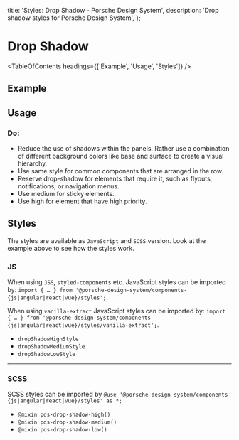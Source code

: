 
  title: 'Styles: Drop Shadow - Porsche Design System',
  description: 'Drop shadow styles for Porsche Design System',
};

# Drop Shadow

<TableOfContents headings={['Example', 'Usage', 'Styles']} />

## Example

<ComponentExample
  codeSample={stylesDropShadowExample}
  disableOpenInStackblitz={true}
  fixedBackgroundColor={themeLightBackgroundBase}
/>

## Usage

### Do:

- Reduce the use of shadows within the panels. Rather use a combination of different background colors like base and
  surface to create a visual hierarchy.
- Use same style for common components that are arranged in the row.
- Reserve drop-shadow for elements that require it, such as flyouts, notifications, or navigation menus.
- Use medium for sticky elements.
- Use high for element that have high priority.

## Styles

The styles are available as `JavaScript` and `SCSS` version. Look at the example above to see how the styles work.

### JS

When using `JSS`, `styled-components` etc. JavaScript styles can be imported by:
`import { … } from '@porsche-design-system/components-{js|angular|react|vue}/styles';`.

When using `vanilla-extract` JavaScript styles can be imported by:
`import { … } from '@porsche-design-system/components-{js|angular|react|vue}/styles/vanilla-extract';`.

- `dropShadowHighStyle`
- `dropShadowMediumStyle`
- `dropShadowLowStyle`

---

### SCSS

SCSS styles can be imported by `@use '@porsche-design-system/components-{js|angular|react|vue}/styles' as *;`

- `@mixin pds-drop-shadow-high()`
- `@mixin pds-drop-shadow-medium()`
- `@mixin pds-drop-shadow-low()`
